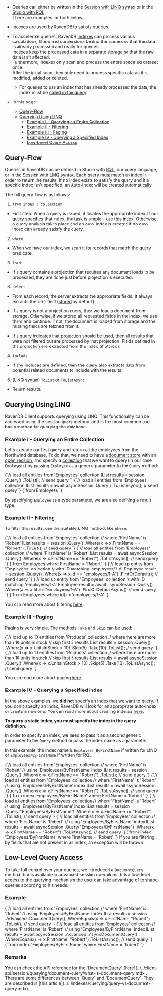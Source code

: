 
<Admonition type="note" title="">

* Queries can either be written in the [Session with LINQ syntax](../../client-api/session/querying/how-to-query.mdx) 
  or in the [Studio with RQL](../../studio/database/queries/query-view.mdx).  
  There are examples for both below.

* Indexes are used by RavenDB to satisfy queries. 

* To accelerate queries, RavenDB [indexes](../../indexes/creating-and-deploying.mdx) can process various calculations, filters and conversions behind the scenes 
  so that the data is already processed and ready for queries.  
  Indexes keep the processed data in a separate storage so that the raw data isn't affected.  
  Furthermore, indexes only scan and process the entire specified dataset once.  
  After the initial scan, they only need to process specific data as it is modified, added or deleted.
   * For queries to use an index that has already processed the data, the index must be [called in the query](../../indexes/querying/basics.mdx#example-iv---querying-a-specified-index).

* In this page:
   * [Query-Flow](../../indexes/querying/basics.mdx#query-flow)
   * [Querying Using LINQ](../../indexes/querying/basics.mdx#querying-using-linq)
      * [Example I - Querying an Entire Collection](../../indexes/querying/basics.mdx#example-i---querying-an-entire-collection)
      * [Example II - Filtering](../../indexes/querying/basics.mdx#example-ii---filtering)
      * [Example III - Paging](../../indexes/querying/basics.mdx#example-iii---paging)
      * [Example IV - Querying a Specified Index](../../indexes/querying/basics.mdx#example-iv---querying-a-specified-index)
      * [Low-Level Query Access](../../indexes/querying/basics.mdx#low-level-query-access)

</Admonition>

## Query-Flow

Queries in RavenDB can be defined in Studio with [RQL](../../indexes/querying/what-is-rql.mdx), our query language, or in the [Session with LINQ syntax](../../client-api/session/querying/how-to-query.mdx). 
Each query must match an index in order to return the results. If no index exists to satisfy the query and if a specific index isn't specified, 
an Auto-Index will be created automatically.  

The full query flow is as follows:

1. `from index | collection` 
  - First step. When a query is issued, it locates the appropriate index. 
    If our query specifies that index, the task is simple - use this index. 
    Otherwise, a query analysis takes place and an auto-index is created if no auto-index can already satisfy the query.

2. `where` 
  - When we have our index, we scan it for records that match the query predicate.

3. `load`
  - If a query contains a projection that requires any document loads to be processed, they are done just before projection is executed.

3. `select`
  - From each record, the server extracts the appropriate fields. It always extracts the `id()` field ([stored](../../indexes/storing-data-in-index.mdx) by default).   

  - If a query is not a projection query, then we load a document from storage. Otherwise, if we stored all requested fields in the index, we use them and continue. If not, the document is loaded from storage and the missing fields are fetched from it.

  - If a query indicates that [projection](../../indexes/querying/projections.mdx) should be used, then all results that were not filtered out are processed by that projection. Fields defined in the projection are extracted from the index (if stored).

4. `include` 
  - If any [includes](../../client-api/how-to/handle-document-relationships.mdx#includes) are defined, then the query also extracts data from potential related documents to include with the results.

5. (LINQ syntax) `ToList` or `ToListAsync`
  - Return results.



## Querying Using LINQ

RavenDB Client supports querying using LINQ. This functionality can be accessed using the session `Query` method, and is the most common and basic method for querying the database.

### Example I - Querying an Entire Collection

Let's execute our first query and return all the employees from the Northwind database. 
To do that, we need to have a [document store](../../client-api/what-is-a-document-store.mdx) with an [open session](../../client-api/session/opening-a-session.mdx), 
and specify a [collection](../../client-api/faq/what-is-a-collection.mdx) 
that we want to query (in our case `Employees`) by passing `Employee` as a generic parameter to the `Query` method:

<Tabs groupId='languageSyntax'>
<TabItem value="Sync" label="Sync">
<CodeBlock language="csharp">
{`// load all entities from 'Employees' collection
IList<Employee> results = session
    .Query<Employee>()
    .ToList(); // send query
`}
</CodeBlock>
</TabItem>
<TabItem value="Async" label="Async">
<CodeBlock language="csharp">
{`// load all entities from 'Employees' collection
IList<Employee> results = await asyncSession
    .Query<Employee>()
    .ToListAsync(); // send query
`}
</CodeBlock>
</TabItem>
<TabItem value="RQL" label="RQL">
<CodeBlock language="sql">
{`from Employees
`}
</CodeBlock>
</TabItem>
</Tabs>

By specifying `Employee` as a type parameter, we are also defining a result type.

### Example II - Filtering

To filter the results, use the suitable LINQ method, like `Where`:

<Tabs groupId='languageSyntax'>
<TabItem value="Sync" label="Sync">
<CodeBlock language="csharp">
{`// load all entities from 'Employees' collection
// where 'FirstName' is 'Robert'
IList<Employee> results = session
    .Query<Employee>()
    .Where(x => x.FirstName == "Robert")
    .ToList(); // send query
`}
</CodeBlock>
</TabItem>
<TabItem value="Async" label="Async">
<CodeBlock language="csharp">
{`// load all entities from 'Employees' collection
// where 'FirstName' is 'Robert'
IList<Employee> results = await asyncSession
    .Query<Employee>()
    .Where(x => x.FirstName == "Robert")
    .ToListAsync(); // send query
`}
</CodeBlock>
</TabItem>
<TabItem value="RQL" label="RQL">
<CodeBlock language="sql">
{`from Employees
where FirstName = 'Robert'
`}
</CodeBlock>
</TabItem>
</Tabs>

<Tabs groupId='languageSyntax'>
<TabItem value="Sync" label="Sync">
<CodeBlock language="csharp">
{`// load up entity from 'Employees' collection
// with ID matching 'employees/1-A'
Employee result = session
    .Query<Employee>()
    .Where(x => x.Id == "employees/1-A")
    .FirstOrDefault(); // send query
`}
</CodeBlock>
</TabItem>
<TabItem value="Async" label="Async">
<CodeBlock language="csharp">
{`// load up entity from 'Employees' collection
// with ID matching 'employees/1-A'
Employee result = await asyncSession
    .Query<Employee>()
    .Where(x => x.Id == "employees/1-A")
    .FirstOrDefaultAsync(); // send query
`}
</CodeBlock>
</TabItem>
<TabItem value="RQL" label="RQL">
<CodeBlock language="sql">
{`from Employees
where id() = 'employees/1-A'
`}
</CodeBlock>
</TabItem>
</Tabs>

You can read more about filtering [here](../../indexes/querying/filtering.mdx).

### Example III - Paging

Paging is very simple. The methods `Take` and `Skip` can be used:

<Tabs groupId='languageSyntax'>
<TabItem value="Sync" label="Sync">
<CodeBlock language="csharp">
{`// load up to 10 entities from 'Products' collection
// where there are more than 10 units in stock
// skip first 5 results
IList<Product> results = session
    .Query<Product>()
    .Where(x => x.UnitsInStock > 10)
    .Skip(5)
    .Take(10)
    .ToList(); // send query
`}
</CodeBlock>
</TabItem>
<TabItem value="Async" label="Async">
<CodeBlock language="csharp">
{`// load up to 10 entities from 'Products' collection
// where there are more than 10 units in stock
// skip first 5 results
IList<Product> results = await asyncSession
    .Query<Product>()
    .Where(x => x.UnitsInStock > 10)
    .Skip(5)
    .Take(10)
    .ToListAsync(); // send query
`}
</CodeBlock>
</TabItem>
</Tabs>

You can read more about paging [here](../../indexes/querying/paging.mdx).

### Example IV - Querying a Specified Index

In the above examples, we **did not** specify an index that we want to query. 
If you don't specify an index, RavenDB will look for an appropriate auto-index or create a new one. 
You can read more about creating indexes [here](../../indexes/creating-and-deploying.mdx).

**To query a static index, you must specify the index in the query definition.**

In order to specify an index, we need to pass it as a second generic parameter to the `Query` method 
or pass the index name as a parameter.

In this example, the index name is `Employees_ByFirstName` if written for LINQ or `Employees/ByFirstName` if written for RQL.

<Tabs groupId='languageSyntax'>
<TabItem value="Sync" label="Sync">
<CodeBlock language="csharp">
{`// load all entities from 'Employees' collection
// where 'FirstName' is 'Robert'
// using 'Employees/ByFirstName' index
IList<Employee> results = session
    .Query<Employee, Employees_ByFirstName>()
    .Where(x => x.FirstName == "Robert")
    .ToList(); // send query
`}
</CodeBlock>
</TabItem>
<TabItem value="Async" label="Async">
<CodeBlock language="csharp">
{`// load all entities from 'Employees' collection
// where 'FirstName' is 'Robert'
// using 'Employees/ByFirstName' index
IList<Employee> results = await asyncSession
    .Query<Employee, Employees_ByFirstName>()
    .Where(x => x.FirstName == "Robert")
    .ToListAsync(); // send query
`}
</CodeBlock>
</TabItem>
<TabItem value="RQL" label="RQL">
<CodeBlock language="sql">
{`from index 'Employees/ByFirstName' 
where FirstName = 'Robert'
`}
</CodeBlock>
</TabItem>
</Tabs>

<Tabs groupId='languageSyntax'>
<TabItem value="Sync" label="Sync">
<CodeBlock language="csharp">
{`// load all entities from 'Employees' collection
// where 'FirstName' is 'Robert'
// using 'Employees/ByFirstName' index
IList<Employee> results = session
    .Query<Employee>("Employees/ByFirstName")
    .Where(x => x.FirstName == "Robert")
    .ToList(); // send query
`}
</CodeBlock>
</TabItem>
<TabItem value="Async" label="Async">
<CodeBlock language="csharp">
{`// load all entities from 'Employees' collection
// where 'FirstName' is 'Robert'
// using 'Employees/ByFirstName' index
IList<Employee> results = await asyncSession
    .Query<Employee>("Employees/ByFirstName")
    .Where(x => x.FirstName == "Robert")
    .ToListAsync(); // send query
`}
</CodeBlock>
</TabItem>
<TabItem value="RQL" label="RQL">
<CodeBlock language="sql">
{`from index 'Employees/ByFirstName' 
where FirstName = 'Robert'
`}
</CodeBlock>
</TabItem>
</Tabs>

<Admonition type="info" title="Remember" id="remember" href="#remember">
If you are filtering by fields that are not present in an index, an exception will be thrown.
</Admonition>

## Low-Level Query Access

To take full control over your queries, we introduced a `DocumentQuery` method that is available in advanced session operations. It is a low-level access to the querying mechanism the user can take advantage of to shape queries according to his needs.

### Example

<Tabs groupId='languageSyntax'>
<TabItem value="Sync" label="Sync">
<CodeBlock language="csharp">
{`// load all entities from 'Employees' collection
// where 'FirstName' is 'Robert'
// using 'Employees/ByFirstName' index
IList<Employee> results = session
    .Advanced
    .DocumentQuery<Employee, Employees_ByFirstName>()
    .WhereEquals(x => x.FirstName, "Robert")
    .ToList(); // send query
`}
</CodeBlock>
</TabItem>
<TabItem value="Async" label="Async">
<CodeBlock language="csharp">
{`// load all entities from 'Employees' collection
// where 'FirstName' is 'Robert'
// using 'Employees/ByFirstName' index
IList<Employee> results = await asyncSession
    .Advanced
    .AsyncDocumentQuery<Employee, Employees_ByFirstName>()
    .WhereEquals(x => x.FirstName, "Robert")
    .ToListAsync(); // send query
`}
</CodeBlock>
</TabItem>
<TabItem value="RQL" label="RQL">
<CodeBlock language="sql">
{`from index 'Employees/ByFirstName' 
where FirstName = 'Robert'
`}
</CodeBlock>
</TabItem>
</Tabs>

### Remarks

<Admonition type="info" title="">
You can check the API reference for the `DocumentQuery` [here](../../client-api/session/querying/document-query/what-is-document-query.mdx).
</Admonition>

<Admonition type="info" title="">
There are some differences between `Query` and `DocumentQuery`. They are described in [this article](../../indexes/querying/query-vs-document-query.mdx).
</Admonition>




